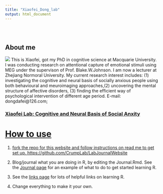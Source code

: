 ```yaml
---
title: "Xiaofei_Dong_lab"
output: html_document
---
```


<style type="text/css">
.title {
  display: none;
}

#getting-started img {
  margin-right: 10px;
}

</style>

<div class="row" style="padding-top: 30px;">
<div class="col-sm-6">

# **About me**
![](images/1.jpg)
This is Xiaofei, got my PhD in cognitive science at Macquarie University. I was conducting research on attentional capture of emotional stimuli using MEG under the supervison of Prof. Blake.W.Johnson. I am now a lecturer at Zhejiang Normoral University. My current research interest includes: (1) investigating the cognitive and neural basis of socially anxious people using both behavioural and meuroimaging approaches,(2) uncovering the mental structure of affective disorders, (3) finding the efficient way of psychological intervention of different age period.
E-mail: dongdafei@126.com;




</div>
<div class="col-sm-6">

### [Xiaofei Lab: Cognitive and Neural Basis of Social Anxity](https://www.researchgate.net/profile/Xiaofei-Dong-4)

<a href = "https://crumplab.github.io">


# How to use

  1. fork the repo for this website and follow instructions on read me to get set up. [https://github.com/CrumpLab/LabJournalWebsite](https://github.com/CrumpLab/LabJournalWebsite)

  2. Blog/journal what you are doing in R, by editing the Journal.Rmd. See the [Journal page](https://crumplab.github.io/LabJournalWebsite/Journal.html) for an example of what to do to get started learning R.

  3. See the [links page](https://crumplab.github.io/LabJournalWebsite/Links.html) for lots of helpful links on learning R.

  4. Change everything to make it your own.

</a>
</div>

